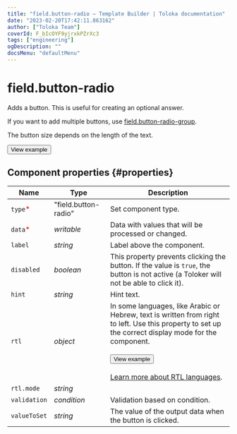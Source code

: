 ```yaml
---
title: "field.button-radio — Template Builder | Toloka documentation"
date: "2023-02-20T17:42:11.863162"
author: ["Toloka Team"]
coverId: F_bIcOYF9yjrxkPZrXc3
tags: ["engineering"]
ogDescription: ""
docsMenu: "defaultMenu"
---
```



# field.button-radio

Adds a button. This is useful for creating an optional answer.

If you want to add multiple buttons, use [field.button-radio-group](/docs/template-builder/reference/field.button-radio-group).

The button size depends on the length of the text.

<Button themeColor="light" view="default" size="l" type="link" url="https://ya.cc/t/olwvj7493tyzBh">View example</Button>

## Component properties {#properties}

**Name** | **Type** | **Description**
----- | ----- | -----
`type`<span style="color: red">\*</span> | "field.button-radio" | Set component type.
`data`<span style="color: red">\*</span> | _writable_ | Data with values that will be processed or changed.
`label` | _string_ | Label above the component.
`disabled` | _boolean_ | This property prevents clicking the button. If the value is `true`, the button is not active (a Toloker will not be able to click it).
`hint` | _string_ | Hint text.
`rtl` | _object_ | In some languages, like Arabic or Hebrew, text is written from right to left. Use this property to set up the correct display mode for the component.<br/><br/><Button themeColor="light" view="default" size="l" type="link" url="https://ya.cc/t/tq6fCNm_3ttFBW">View example</Button><br/><br/>[Learn more about RTL languages](https://www.w3.org/International/questions/qa-scripts).
`rtl.mode` | _string_ | <FieldButtonRadioTable1/>
`validation` | _condition_ | Validation based on condition.
`valueToSet` | _string_ | The value of the output data when the button is clicked.

<ContactSupport/>
